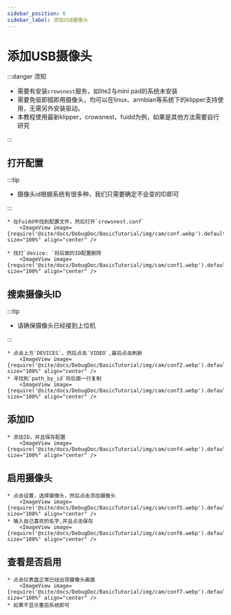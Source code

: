 ```yaml
---
sidebar_position: 6
sidebar_label: 添加USB摄像头
---
```




# 添加USB摄像头


:::danger 须知

* 需要有安装`crowsnest`服务，如lite2与mini pad的系统未安装
* 需要免驱即插即用摄像头，均可以在linux、armbian等系统下的klipper支持使用，无需另外安装驱动。
* 本教程使用最新klipper，crowsnest，fuidd为例，如果是其他方法需要自行研究

:::

## 打开配置

:::tip

* 摄像头id根据系统有很多种，我们只需要确定不会变的ID即可

:::

    * 在Fuidd中找到配置文件，然后打开`crowsnest.conf`
        <ImageView image={require('@site/docs/DebugDoc/BasicTutorial/img/cam/conf.webp').default} size="100%" align="center" />

    * 找打`device: `将后面的ID配置删除
        <ImageView image={require('@site/docs/DebugDoc/BasicTutorial/img/cam/conf1.webp').default} size="100%" align="center" />

## 搜索摄像头ID

:::tip

* 请确保摄像头已经接到上位机

:::

    * 点击上方`DEVICES`，然后点击`VIDEO`,最后点击刷新
        <ImageView image={require('@site/docs/DebugDoc/BasicTutorial/img/cam/conf2.webp').default} size="100%" align="center" />
    * 寻找到`path_by_id`将后面一行复制
        <ImageView image={require('@site/docs/DebugDoc/BasicTutorial/img/cam/conf3.webp').default} size="100%" align="center" />

## 添加ID

    * 添加ID，并且保存配置
        <ImageView image={require('@site/docs/DebugDoc/BasicTutorial/img/cam/conf4.webp').default} size="100%" align="center" />

## 启用摄像头

    * 点击设置，选择摄像头，然后点击添加摄像头
        <ImageView image={require('@site/docs/DebugDoc/BasicTutorial/img/cam/conf5.webp').default} size="100%" align="center" />
    * 输入自己喜欢的名字,并且点击保存
        <ImageView image={require('@site/docs/DebugDoc/BasicTutorial/img/cam/conf6.webp').default} size="100%" align="center" />

## 查看是否启用

    * 点击仪表盘正常已经出现摄像头画面
        <ImageView image={require('@site/docs/DebugDoc/BasicTutorial/img/cam/conf7.webp').default} size="100%" align="center" />
    * 如果不显示重启系统即可